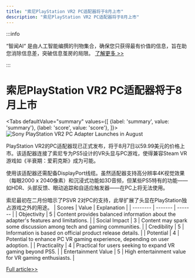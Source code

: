 ```yaml
---
title: "索尼PlayStation VR2 PC适配器将于8月上市"
description: "索尼PlayStation VR2 PC适配器将于8月上市"
---
```



:::info

“智闻AI“ 是由人工智能编撰的刊物集合，确保您只获得最有价值的信息，旨在助您消除信息差，突破信息茧房的局限。  [了解更多 >>](/)

:::

# 索尼PlayStation VR2 PC适配器将于8月上市


<Tabs
	defaultValue="summary"
	values={[
	{label: 'summary', value: 'summary'},
	{label: 'score', value: 'score'},
]}>
<TabItem value="summary">
<img
  src="https://image.informedainews.com/2024/06/Vid-mSu-1717494829-0.jpg"
  alt="Sony PlayStation VR2 PC Adapter Launches in August"
/>



PlayStation VR2的PC适配器现已正式发布，将于8月7日以59.99美元的价格上市。该适配器连接了索尼专为PS5设计的VR头显与PC游戏，使得兼容Steam VR游戏如《半衰期：爱莉克斯》成为可能。

使用该适配器还需配备DisplayPort线缆。虽然适配器支持高分辨率4K视觉效果（每眼2000 x 2040像素）和沉浸式功能如3D音频，但某些PS5特有的功能——如HDR、头部反馈、眼动追踪和自适应触发器——在PC上将无法使用。

索尼最初在二月份暗示了PSVR 2对PC的支持，此举扩展了头显在PlayStation独占游戏之外的用途。
</TabItem>
<TabItem value="score">
	| Scores     | Value   | Explanation |
	| -------- | ------- | ------- |
	| Objectivity  | 5    | Content provides balanced information about the adapter's features and limitations.    |
	| Social Impact | 3     | Content may spark some discussion among tech and gaming communities.    |
	| Credibility    | 5    | Information is based on official product release details.    |
	| Potential    | 4    | Potential to enhance PC VR gaming experience, depending on user adoption.    |
	| Practicality    | 4    | Practical for users seeking to expand VR gaming beyond PS5.    |
	| Entertainment Value    | 5    | High entertainment value for VR gaming enthusiasts.    |
</TabItem>
</Tabs>

[Full article>>](https://www.cnbeta.com.tw/articles/game/1433430.htm)
